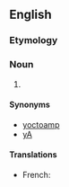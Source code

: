 {{also|yoctoampère|yocto-ampere}}
==English==

===Etymology===
{{prefix|yocto|ampere|lang=en}}

===Noun===
{{en-noun}}

# {{SI-unit|yocto|ampere|electrical current|lang=en}}

====Synonyms====
* [[yoctoamp]]
* [[yA]]

====Translations====
{{trans-top|unit of electrical current}}
* French: {{t+|fr|yoctoampère|m}}
{{trans-mid}}
{{trans-bottom}}